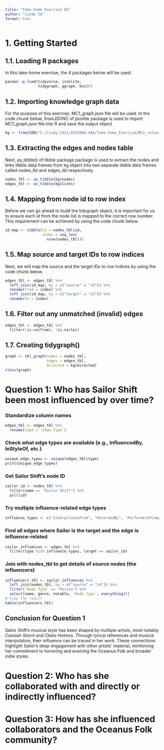 ```yaml
---
title: "Take-home Exercise 02"
author: "Cindy TA"
format: html
---
```


# 1. Getting Started

## 1.1. Loading R packages

In this take-home exercise, the 4 packages below will be used:

```r
pacman::p_load(tidyverse, jsonlite,
               tidygraph, ggraph, knitr)
```

## 1.2. Importing knowledge graph data

For the purpose of this exercise, MC1_graph.json file will be used. In the code chunk below, fromJSON() of jsonlite package is used to import MC1_graph.json file into R and save the output object

```r
kg <- fromJSON("C:/Cindy-2312/ISSS608-VAA/Take-home_Exercise/MC1_release/MC1_graph.json")
```

## 1.3. Extracting the edges and nodes table

Next, as_tibble() of tibble package package is used to extract the nodes and links tibble data frames from kg object into two separate tibble data frames called nodes_tbl and edges_tbl respectively.

```r
nodes_tbl <- as_tibble(kg$nodes)
edges_tbl <- as_tibble(kg$links) 
```

## 1.4. Mapping from node id to row index

Before we can go ahead to build the tidygraph object, it is important for us to ensure each id from the node list is mapped to the correct row number. This requirement can be achieved by using the code chunk below.

```r
id_map <- tibble(id = nodes_tbl$id,
                 index = seq_len(
                   nrow(nodes_tbl)))
```

## 1.5. Map source and target IDs to row indices

Next, we will map the source and the target IDs to row indices by using the code chunk below.

```r
edges_tbl <- edges_tbl %>%
  left_join(id_map, by = c("source" = "id")) %>%
  rename(from = index) %>%
  left_join(id_map, by = c("target" = "id")) %>%
  rename(to = index)
```

## 1.6. Filter out any unmatched (invalid) edges

```r
edges_tbl <- edges_tbl %>%
  filter(!is.na(from), !is.na(to))
```

## 1.7. Creating tidygraph()

```r
graph <- tbl_graph(nodes = nodes_tbl, 
                   edges = edges_tbl, 
                   directed = kg$directed)
class(graph)
```

# Question 1: Who has Sailor Shift been most influenced by over time?

### Standardize column names

```r
edges_tbl <- edges_tbl %>%
  rename(type = `Edge Type`)
```

### Check what edge types are available (e.g., InfluencedBy, InStyleOf, etc.)

```r
unique_edge_types <- unique(edges_tbl$type)
print(unique_edge_types)
```

### Get Sailor Shift's node ID

```r
sailor_id <- nodes_tbl %>%
  filter(name == "Sailor Shift") %>%
  pull(id)
```

### Try multiple influence-related edge types

```r
influence_types <- c("InterpolatesFrom", "RecordedBy", "PerformerOfComposerOf", "ProducerOf","InStyleOf", "LyricalReferenceTo" ,"CoverOf","DistributedBy","MemberOf", "LyricistOf", "DirectlySamples" )
```

### Find all edges where Sailor is the target and the edge is influence-related

```r
sailor_influences <- edges_tbl %>%
  filter(type %in% influence_types, target == sailor_id)
```

### Join with nodes_tbl to get details of source nodes (the influencers)

```r
influencers_tbl <- sailor_influences %>%
  left_join(nodes_tbl, by = c("source" = "id")) %>%
  filter(`Node Type` == "Person") %>%
  select(name, genre, notable, `Node Type`, everything())
# View the result
kable(influencers_tbl)
```

::: callout-note
## Conclusion for Question 1

Sailor Shift’s musical style has been shaped by multiple artists, most notably *Cassian Storm* and *Claire Holmes*. Through lyrical references and musical interpolation, their influence can be traced in her work. These connections highlight Sailor’s deep engagement with other artists' material, reinforcing her commitment to honoring and evolving the Oceanus Folk and broader indie styles.
:::

# Question 2: Who has she collaborated with and directly or indirectly influenced?

# Question 3: How has she influenced collaborators and the Oceanus Folk community?
